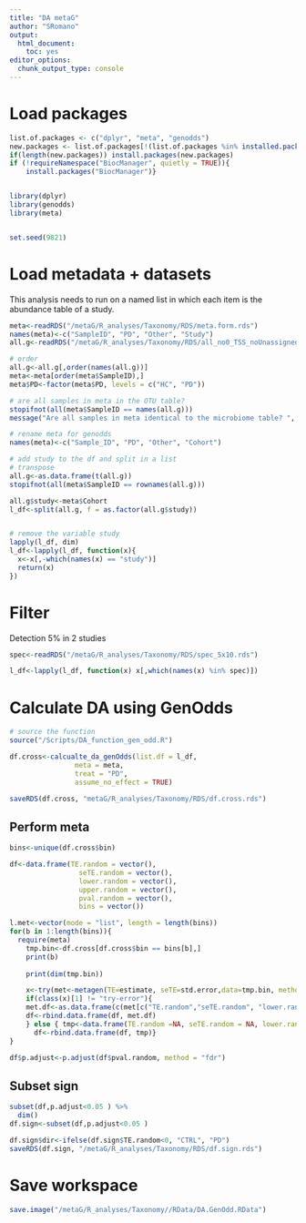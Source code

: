 ```yaml
---
title: "DA metaG"
author: "SRomano"
output: 
  html_document: 
    toc: yes
editor_options: 
  chunk_output_type: console
---
```


# Load packages

```r
list.of.packages <- c("dplyr", "meta", "genodds")
new.packages <- list.of.packages[!(list.of.packages %in% installed.packages()[,"Package"])]
if(length(new.packages)) install.packages(new.packages)
if (!requireNamespace("BiocManager", quietly = TRUE)){
    install.packages("BiocManager")}


library(dplyr)
library(genodds)
library(meta)


set.seed(9821)
```


# Load metadata + datasets
This analysis needs to run on a named list in which each item is the abundance table of a study.

```r
meta<-readRDS("/metaG/R_analyses/Taxonomy/RDS/meta.form.rds")
names(meta)<-c("SampleID", "PD", "Other", "Study")
all.g<-readRDS("/metaG/R_analyses/Taxonomy/RDS/all_no0_TSS_noUnassigned.rds")

# order
all.g<-all.g[,order(names(all.g))]
meta<-meta[order(meta$SampleID),]
meta$PD<-factor(meta$PD, levels = c("HC", "PD"))

# are all samples in meta in the OTU table?
stopifnot(all(meta$SampleID == names(all.g)))
message("Are all samples in meta identical to the microbiome table? ", all(meta$SampleID == names(all.g)))

# rename meta for genodds
names(meta)<-c("Sample_ID", "PD", "Other", "Cohort")

# add study to the df and split in a list
# transpose
all.g<-as.data.frame(t(all.g))
stopifnot(all(meta$SampleID == rownames(all.g)))

all.g$study<-meta$Cohort
l_df<-split(all.g, f = as.factor(all.g$study))


# remove the variable study
lapply(l_df, dim)
l_df<-lapply(l_df, function(x){
  x<-x[,-which(names(x) == "study")]
  return(x)
})
```

# Filter
Detection 5% in 2 studies
```r
spec<-readRDS("/metaG/R_analyses/Taxonomy/RDS/spec_5x10.rds")

l_df<-lapply(l_df, function(x) x[,which(names(x) %in% spec)])


```

# Calculate DA using GenOdds
```r
# source the function
source("/Scripts/DA_function_gen_odd.R")

df.cross<-calcualte_da_genOdds(list.df = l_df, 
                meta = meta,
                treat = "PD",
                assume_no_effect = TRUE)

saveRDS(df.cross, "metaG/R_analyses/Taxonomy/RDS/df.cross.rds")
```

## Perform meta

```r
bins<-unique(df.cross$bin)

df<-data.frame(TE.random = vector(),
                 seTE.random = vector(),
                 lower.random = vector(),
                 upper.random = vector(),
                 pval.random = vector(),
                 bins = vector())

l.met<-vector(mode = "list", length = length(bins))
for(b in 1:length(bins)){
  require(meta)
    tmp.bin<-df.cross[df.cross$bin == bins[b],]
    print(b)
        
    print(dim(tmp.bin))

    x<-try(met<-metagen(TE=estimate, seTE=std.error,data=tmp.bin, method.tau = "REML",title =bins[b], studlab = Cohort))
    if(class(x)[1] != "try-error"){
    met.df<-as.data.frame(c(met[c("TE.random","seTE.random", "lower.random", "upper.random", "pval.random")],bins= bins[b])) 
    df<-rbind.data.frame(df, met.df)  
    } else { tmp<-data.frame(TE.random =NA, seTE.random = NA, lower.random = NA, upper.random = NA, pval.random = NA, bins= bins[b])
      df<-rbind.data.frame(df, tmp)}
}

df$p.adjust<-p.adjust(df$pval.random, method = "fdr")
```

## Subset sign
```r
subset(df,p.adjust<0.05 ) %>%
  dim()
df.sign<-subset(df,p.adjust<0.05 ) 

df.sign$dir<-ifelse(df.sign$TE.random<0, "CTRL", "PD")
saveRDS(df.sign, "/metaG/R_analyses/Taxonomy/RDS/df.sign.rds")

```


# Save workspace
```r
save.image("/metaG/R_analyses/Taxonomy//RData/DA.GenOdd.RData")
```

